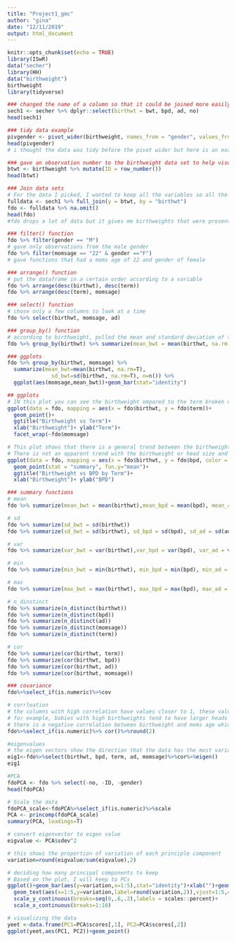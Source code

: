 ```yaml
---
title: "Project1_gmc"
author: "gina"
date: "12/11/2019"
output: html_document
---
```


```r
knitr::opts_chunk$set(echo = TRUE)
library(ISwR)
data("secher")
library(HH)
data("birthweight")
birthweight
library(tidyverse)
```

```R
### changed the name of a column so that it could be joined more easily
sech1 <- secher %>% dplyr::select(birthwt = bwt, bpd, ad, no)
head(sech1)
```

```R
### tidy data example
pivgender <- pivot_wider(birthweight, names_from = "gender", values_from = "gender")
head(pivgender)
# i thought the data was tidy before the pivot wider but here is an example of what could have happened
```

```R
### gave an observation number to the birthweight data set to help visualize in the joined dataset
btwt <- birthweight %>% mutate(ID = row_number())
head(btwt)
```

```R
### Join data sets
# For the data I picked, I wanted to keep all the variables so all the join functions seemed to work similarly, I picked full join
fulldata <- sech1 %>% full_join(y = btwt, by = "birthwt")
fdo <- fulldata %>% na.omit()
head(fdo)
#fdo drops a lot of data but it gives me birthweights that were present in both data sets
```

```R
### filter() function
fdo %>% filter(gender == "M")
# gave only observations from the male gender
fdo %>% filter(momsage == "22" & gender =="F")
# gave functions that had a moms age of 22 and gender of female
```

```R
### arrange() function
# put the dataframe in a certain order according to a variable
fdo %>% arrange(desc(birthwt), desc(term))
fdo %>% arrange(desc(term), momsage)
```

```R
### select() function
# chose only a few columns to look at a time
fdo %>% select(birthwt, momsage, ad)
```

```R
### group_by() function
# according to birthweight, pulled the mean and standard deviation of the birthweights
fdo %>% group_by(birthwt) %>% summarize(mean_bwt = mean(birthwt, na.rm = T), sd_bwt = sd(birthwt, na.rm=T))
```

```R
### ggplots
fdo %>% group_by(birthwt, momsage) %>%
  summarize(mean_bwt=mean(birthwt, na.rm=T),
              sd_bwt=sd(birthwt, na.rm=T), n=n()) %>%
  ggplot(aes(momsage,mean_bwt))+geom_bar(stat="identity")
```

```R
## ggplots
# IN this plot you can see the birthweight ompared to the term broken down by the moms age when the child was born
ggplot(data = fdo, mapping = aes(x = fdo$birthwt, y = fdo$term))+
  geom_point()+
  ggtitle("Birthweight vs Term")+
  xlab("Birthweight")+ ylab("Term")+
  facet_wrap(~fdo$momsage)
```

```R
# This plot shows that there is a general trend between the birthweight and head size of the babies
# There is not an apparent trend with the birthweight or head size and what term the babies were born in, some of the low weight babies were born earlier except for one outlier
ggplot(data = fdo, mapping = aes(x = fdo$birthwt, y = fdo$bpd, color = fdo$term))+
  geom_point(stat = "summary", fun.y="mean")+
  ggtitle("Birthweight vs BPD by Term")+
  xlab("Birthweight")+ ylab("BPD")
```

```R
### summary functions
# mean
fdo %>% summarize(mean_bwt = mean(birthwt),mean_bpd = mean(bpd), mean_ad = mean(ad),mean_momsage = mean(momsage), mean_term = mean(term))
```

```R
# sd
fdo %>% summarize(sd_bwt = sd(birthwt))
fdo %>% summarize(sd_bwt = sd(birthwt), sd_bpd = sd(bpd), sd_ad = sd(ad), sd_momsage = sd(momsage), sd_term=sd(term))
```

```R
# var
fdo %>% summarize(var_bwt = var(birthwt),var_bpd = var(bpd), var_ad = var(ad), var_momsage = var(momsage), var_term = var(term))
```

```R
# min
fdo %>% summarize(min_bwt = min(birthwt), min_bpd = min(bpd), min_ad = min(ad), min_momsage = min(momsage), min_term = min(term))
```

```R
# max
fdo %>% summarize(max_bwt = max(birthwt), max_bpd = max(bpd), max_ad = max(ad), max_momsage = max(momsage), max_term = max(term))
```

```R
# n_dinstinct
fdo %>% summarize(n_distinct(birthwt))
fdo %>% summarize(n_distinct(bpd))
fdo %>% summarize(n_distinct(ad))                 
fdo %>% summarize(n_distinct(momsage))
fdo %>% summarize(n_distinct(term))
```

```R
# cor
fdo %>% summarize(cor(birthwt, term))
fdo %>% summarize(cor(birthwt, bpd))
fdo %>% summarize(cor(birthwt, ad))
fdo %>% summarize(cor(birthwt, momsage))
```

```R
### covariance
fdo%>%select_if(is.numeric)%>%cov
```

```R
# corrleation
# the columns with high correlation have values closer to 1, these values represent that the two variables are highly correlated
# for example, babies with high birthweights tend to have larger heads
# there is a negative correlation between birthweight and moms age which means that babies with higher birthweights were tpically born to younger moms
fdo%>%select_if(is.numeric)%>% cor()%>%round(2)
```

```R
#eigenvalues
# the eigen vectors show the direction that the data has the most variance
eig1<-fdo%>%select(birthwt, bpd, term, ad, momsage)%>%cor%>%eigen()
eig1
```

```R
#PCA
fdoPCA <- fdo %>% select(-no, -ID, -gender)
head(fdoPCA)
```

```R
# Scale the data 
fdoPCA_scale<-fdoPCA%>%select_if(is.numeric)%>%scale
PCA <- princomp(fdoPCA_scale)
summary(PCA, loadings=T)
```

```R
# convert eigenvector to eigen value
eigvalue <- PCA$sdev^2
```

```R
# this shows the proportion of variation of each principle component
variation=round(eigvalue/sum(eigvalue),2) 
```

```R
# deciding how many principal components to keep
# Based on the plot, I will keep to PCs
ggplot()+geom_bar(aes(y=variation,x=1:5),stat="identity")+xlab("")+geom_path(aes(y=variation,x=1:5))+
  geom_text(aes(x=1:5,y=variation,label=round(variation,2)),vjust=1:5,col="white",size=5)+
  scale_y_continuous(breaks=seq(0,.6,.2),labels = scales::percent)+
  scale_x_continuous(breaks=1:10)
```

```R
# visualizing the data
yeet <-data.frame(PC1=PCA$scores[,1], PC2=PCA$scores[,2])
ggplot(yeet,aes(PC1, PC2))+geom_point()
```




